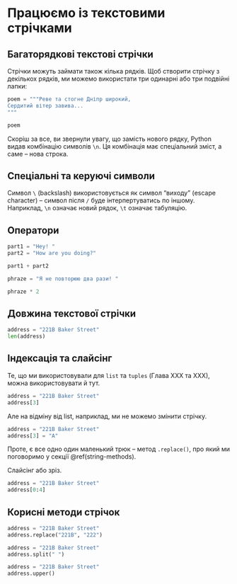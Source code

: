 # Працюємо із текстовими стрічками {#string}

## Багаторядкові текстові стрічки

Стрічки можуть займати також кілька рядків. Щоб створити стрічку з декількох рядків, ми можемо використати три одинарні або три подвійні лапки:

```python
poem = """Реве та стогне Дніпр широкий,
Сердитий вітер завива...
"""

poem
```

Скоріш за все, ви звернули увагу, що замість нового рядку, Python видав комбінацію символів `\n`. Ця комбінація має спеціальний зміст, а саме -- нова строка. 

## Спеціальні та керуючі символи

Символ `\` (backslash) використовується як символ "виходу" (escape character) -- символ після `/` буде інтерпертуватись по іншому. Наприклад, `\n` означає новий рядок, `\t` означає табуляцію.

## Оператори 

```python
part1 = "Hey! "
part2 = "How are you doing?"

part1 + part2
```

```python
phraze = "Я не повторюю два рази! "

phraze * 2
```

## Довжина текстової стрічки

```python
address = "221B Baker Street"
len(address)
```

## Індексація та слайсінг

Те, що ми використовували для `list` та `tuples` (Глава XXX та XXX), можна використовувати й тут.

```python
address = "221B Baker Street"
address[3]
```

Але на відміну від list, наприклад, ми не можемо змінити стрічку. 

```python
address = "221B Baker Street"
address[3] = "A"
```

Проте, є все одно один маленький трюк -- метод `.replace()`, про який ми поговоримо у секції \@ref(string-methods).

Слайсінг або зріз.

```python
address = "221B Baker Street"
address[0:4]
```


<!-- Подумай чи має сенс додавати це сюди? -->

## Корисні методи стрічок {#string-methods}


```python
address = "221B Baker Street"
address.replace("221B", "222")
```

```python
address = "221B Baker Street"
address.split(" ")
```

```python
address = "221B Baker Street"
address.upper()
```